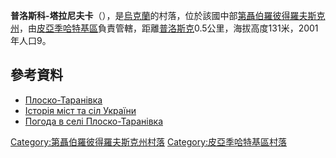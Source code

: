 {{coord|48|46|41|N|33|47|4|E|scale:30000_region:UA|display=title}}

'''普洛斯科-塔拉尼夫卡'''（{{lang-uk|Плоско-Таранівка}}），是[[烏克蘭|烏克蘭]]的村落，位於該國中部[[第聶伯羅彼得羅夫斯克州|第聶伯羅彼得羅夫斯克州]]，由[[皮亞季哈特基區|皮亞季哈特基區]]負責管轄，距離[[普洛斯克_(皮亞季哈特基區)|普洛斯克]]0.5公里，海拔高度131米，2001年人口9。

==參考資料==
* [http://gska2.rada.gov.ua/pls/z7502/A005?rdat1=06.12.2007&rf7571=6149 Плоско-Таранівка]{{dead link|date=2018年3月 |bot=InternetArchiveBot |fix-attempted=yes }}
* [https://web.archive.org/web/20101202045621/http://www.igsu.org.ua/Dnepropetrovskaja.obl/Pjatihatskij.rajon/Troickoe.html Історія міст та сіл України]{{ref-ru}}
* [http://weather.in.ua/ua/dnepropetrovskaja/20867 Погода в селі Плоско-Таранівка] {{Wayback|url=http://weather.in.ua/ua/dnepropetrovskaja/20867 |date=20160607102221 }}

{{DEFAULTSORT:Плоско-Таранівка}}
[[Category:第聶伯羅彼得羅夫斯克州村落|Category:第聶伯羅彼得羅夫斯克州村落]]
[[Category:皮亞季哈特基區村落|Category:皮亞季哈特基區村落]]


{{Dnipropetrovsk-geo-stub}}